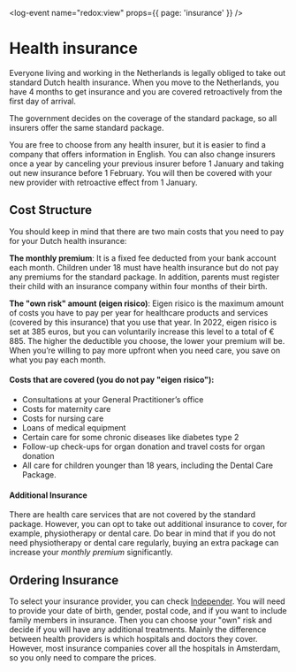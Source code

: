<log-event name="redox:view" props={{ page: 'insurance' }} />

# Health insurance 
Everyone living and working in the Netherlands is legally obliged to take out standard Dutch health insurance. When you move to the Netherlands, you have 4 months to get insurance and you are covered retroactively from the first day of arrival. 

<callout>
The government decides on the coverage of the standard package, so all insurers offer the same standard package.
</callout>

You are free to choose from any health insurer, but it is easier to find a company that offers information in English. You can also change insurers once a year by canceling your previous insurer before 1 January and taking out new insurance before 1 February. You will then be covered with your new provider with retroactive effect from 1 January.

## Cost Structure
You should keep in mind that there are two main costs that you need to pay for your Dutch health insurance: 

**The monthly premium**: It is a fixed fee deducted from your bank account each month. Children under 18 must have health insurance but do not pay any premiums for the standard package. In addition, parents must register their child with an insurance company within four months of their birth. 

**The "own risk" amount (eigen risico)**: Eigen risico is the maximum amount of costs you have to pay per year for healthcare products and services (covered by this insurance) that you use that year. In 2022, eigen risico is set at 385 euros, but you can voluntarily increase this level to a total of € 885. The higher the deductible you choose, the lower your premium will be. When you’re willing to pay more upfront when you need care, you save on what you pay each month.

#### Costs that are covered (you do not pay "eigen risico"):

- Consultations at your General Practitioner’s office
- Costs for maternity care
- Costs for nursing care
- Loans of medical equipment
- Certain care for some chronic diseases like diabetes type 2
- Follow-up check-ups for organ donation and travel costs for organ donation
- All care for children younger than 18 years, including the Dental Care Package.

#### Additional Insurance
There are health care services that are not covered by the standard package. However, you can opt to take out additional insurance to cover, for example, physiotherapy or dental care. Do bear in mind that if you do not need physiotherapy or dental care regularly, buying an extra package can increase your *monthly premium* significantly.  

## Ordering Insurance
To select your insurance provider, you can check [Independer](https://www.independer.nl/zorgverzekering/intro.aspx). You will need to provide your date of birth, gender, postal code, and if you want to include family members in insurance. Then you can choose your "own" risk and decide if you will have any additional treatments. Mainly the difference between health providers is which hospitals and doctors they cover. However, most insurance companies cover all the hospitals in Amsterdam, so you only need to compare the prices. 

<youtube id="NYcGRjH3lZQ" />
